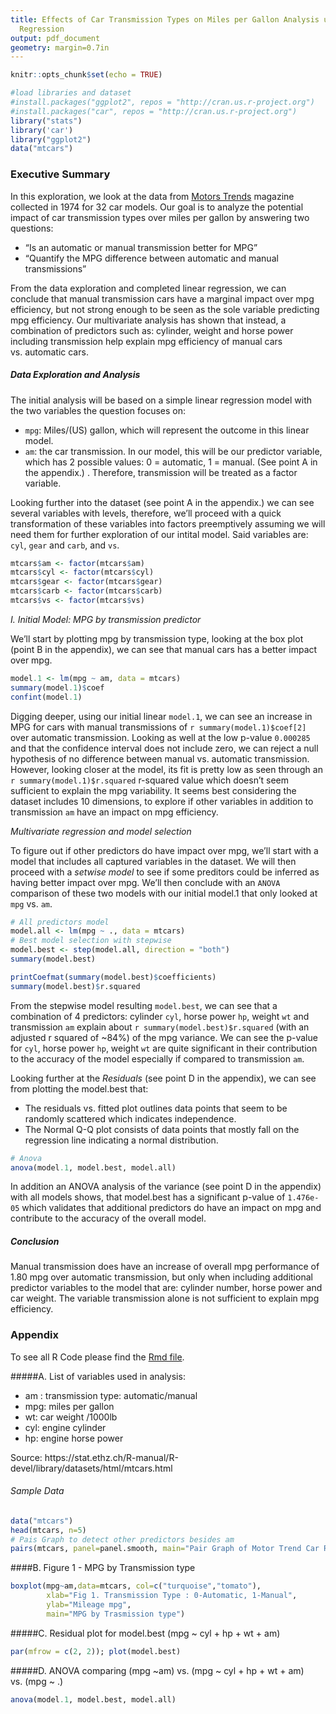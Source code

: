 ```yaml
---
title: Effects of Car Transmission Types on Miles per Gallon Analysis using Linear
  Regression
output: pdf_document
geometry: margin=0.7in
---
```


```r
knitr::opts_chunk$set(echo = TRUE)
```

```r
#load libraries and dataset
#install.packages("ggplot2", repos = "http://cran.us.r-project.org")
#install.packages("car", repos = "http://cran.us.r-project.org")
library("stats")
library('car')
library("ggplot2")
data("mtcars")
```
### Executive Summary
In this exploration, we look at the data from [Motors Trends](https://stat.ethz.ch/R-manual/R-devel/library/datasets/html/mtcars.html) magazine collected in 1974 for 32 car models. Our goal is to analyze the potential impact of car transmission types over miles per gallon by answering two questions:

- “Is an automatic or manual transmission better for MPG”
- "Quantify the MPG difference between automatic and manual transmissions"

From the data exploration and completed linear regression, we can conclude that manual transmission cars have a marginal impact over mpg efficiency, but not strong enough to be seen as the sole variable predicting mpg efficiency. Our multivariate analysis has shown that instead, a combination of predictors such as: cylinder, weight and horse power including transmission help explain mpg efficiency of manual cars vs. automatic cars.

##### Data Exploration and Analysis
The initial analysis will be based on a simple linear regression model with the two variables the question focuses on:

- `mpg`: Miles/(US) gallon, which will represent the outcome in this linear model.
- `am`: the car transmission. In our model, this will be our predictor variable, which has 2 possible values: 0 = automatic, 1 = manual. (See point A in the appendix.) . Therefore, transmission will be treated as a factor variable.

Looking further into the dataset (see point A in the appendix.) we can see several variables with levels, therefore, we'll proceed with a quick transformation of these variables into factors preemptively assuming we will need them for further exploration of our intital model. Said variables are: `cyl`, `gear` and `carb`, and `vs`.
```r
mtcars$am <- factor(mtcars$am)
mtcars$cyl <- factor(mtcars$cyl)
mtcars$gear <- factor(mtcars$gear)
mtcars$carb <- factor(mtcars$carb)
mtcars$vs <- factor(mtcars$vs)
```

*I. Initial Model: MPG by transmission predictor*

We'll start by plotting mpg by transmission type, looking at the box plot (point B in the appendix), we can see that manual cars has a better impact over mpg.
```r
model.1 <- lm(mpg ~ am, data = mtcars)
summary(model.1)$coef
confint(model.1)
```
Digging deeper, using our initial linear `model.1`, we can see an increase in MPG for cars with manual transmissions of `r summary(model.1)$coef[2]` over automatic transmission. Looking as well at the low p-value `0.000285` and that the confidence interval does not include zero, we can reject a null hypothesis of no difference between manual vs. automatic transmission. However, looking closer at the model, its fit is pretty low as seen through an 
`r summary(model.1)$r.squared` r-squared value which doesn't seem sufficient to explain the mpg variability. 
It seems best considering the dataset includes 10 dimensions, to explore if other variables in addition to transmission `am` have an impact on mpg efficiency.

*Multivariate regression and model selection*

To figure out if other predictors do have impact over mpg, we'll start with a model that includes all captured variables in the dataset. 
We will then proceed with a *setwise model* to see if some preditors could be inferred as having better impact over mpg.
We'll then conclude with an `ANOVA` comparison of these two models with our initial model.1 that only looked at `mpg` vs. `am`.
```r
# All predictors model
model.all <- lm(mpg ~ ., data = mtcars) 
# Best model selection with stepwise
model.best <- step(model.all, direction = "both")
summary(model.best)
```

```r
printCoefmat(summary(model.best)$coefficients)
summary(model.best)$r.squared
```
From the stepwise model resulting `model.best`, we can see that a combination of 4 predictors: cylinder `cyl`, horse power `hp`, weight `wt` and transmission `am` explain about `r summary(model.best)$r.squared` (with an adjusted r squared of ~84%) of the mpg variance. We can see the p-value for `cyl`, horse power `hp`, weight `wt` are quite significant in their contribution to the accuracy of the model especially if compared to transmission `am`. 

Looking further at the *Residuals* (see point D in the appendix), we can see from plotting the model.best that:

- The residuals vs. fitted plot outlines data points that seem to be randomly scattered which indicates independence.
- The Normal Q-Q plot consists of data points that mostly fall on the regression line indicating a normal distribution.

```r
# Anova
anova(model.1, model.best, model.all)
```
In addition an ANOVA analysis of the variance (see point D in the appendix) with all models shows, that model.best has a significant p-value of `1.476e-05` which validates that additional predictors do have an impact on mpg and contribute to the accuracy of the overall model.

##### Conclusion
Manual transmission does have an increase of overall mpg performance of 1.80 mpg over automatic transmission, but only when including additional predictor variables to the model that are: cylinder number, horse power and car weight. The variable transmission alone is not sufficient to explain mpg efficiency.


\newpage

### Appendix
To see all R Code please find the [Rmd file](https://github.com/minitelle/RegMod/blob/master/motorstrend.Rmd).

#####A. List of variables used in analysis:

- am : transmission type: automatic/manual
- mpg: miles per gallon
- wt: car weight /1000lb
- cyl: engine cylinder
- hp: engine horse power

Source: https://stat.ethz.ch/R-manual/R-devel/library/datasets/html/mtcars.html

###### Sample Data
```r
data("mtcars")
head(mtcars, n=5)
# Pais Graph to detect other predictors besides am
pairs(mtcars, panel=panel.smooth, main="Pair Graph of Motor Trend Car Road Tests")
```

####B. Figure 1 - MPG by Transmission type
```r
boxplot(mpg~am,data=mtcars, col=c("turquoise","tomato"),
        xlab="Fig 1. Transmission Type : 0-Automatic, 1-Manual",
        ylab="Mileage mpg",
        main="MPG by Trasmission type")
```

#####C. Residual plot for model.best (mpg ~ cyl + hp + wt + am)
```r
par(mfrow = c(2, 2)); plot(model.best)
```

#####D. ANOVA comparing (mpg ~am) vs. (mpg ~ cyl + hp + wt + am) vs. (mpg ~ .)
```r
anova(model.1, model.best, model.all)
```
